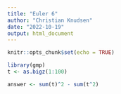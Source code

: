 ```yaml
---
title: "Euler 6"
author: "Christian Knudsen"
date: "2022-10-19"
output: html_document
---
```


```r
knitr::opts_chunk$set(echo = TRUE)
```

```r
library(gmp)
t <- as.bigz(1:100)

answer <- sum(t)^2 - sum(t^2)
```

